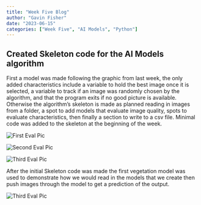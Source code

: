```yaml
---
title: "Week Five Blog"
author: "Gavin Fisher"
date: "2023-06-15"
categories: ["Week Five", "AI Models", "Python"]
---
```


## Created Skeleton code for the AI Models algorithm

First a model was made following the graphic from last week, the only added characteristics include a variable to hold the best image once it is selected, a variable to track if an image was randomly chosen by the algorithm, and that the program exits if no good picture is available. Otherwise the algorithm's skeleton is made as planned reading in images from a folder, a spot to add models that evaluate image quality, spots to evaluate characteristics, then finally a section to write to a csv file. Minimal code was added to the skeleton at the beginning of the week.

![](eval_skel1.png "First Eval Pic")

![](eval_skel2.png "Second Eval Pic")

![](eval_skel3.png "Third Eval Pic")



After the initial Skeleton code was made the first vegetation model was used to demonstrate how we would read in the models that we create then push images through the model to get a prediction of the output. 


![](eval_skel4.png "Third Eval Pic")
